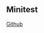 == Minitest ==

[[https://github.com/seattlerb/minitest|Github]]

{{{class="ruby"
require "minitest/autorun"

def my_method
  "this method"
end

describe my_method do
  before do
    @something = "something"
  end
  
  after do
    puts "Done"
  end
  
  it "works" do
    my_method.must_equal "this method"
  end
end


# $ ruby -Ilib:test file_to_test.rb
}}}
